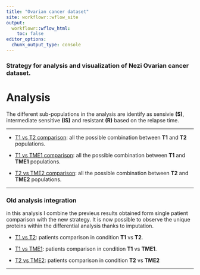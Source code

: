 ```yaml
---
title: "Ovarian cancer dataset"
site: workflowr::wflow_site
output:
  workflowr::wflow_html:
    toc: false
editor_options:
  chunk_output_type: console
---
```


### Strategy for analysis and visualization of Nezi Ovarian cancer dataset.


# Analysis

The different sub-populations in the analysis are identify as sensivie **(S)**, intermediate sensitive **(IS)** and resistant **(R)** based on the relapse time.

***

+ [T1 vs T2 comparison](T1_vs_T2_Perseus_imputation.html): all the possible combination between **T1** and **T2** populations.

+ [T1 vs TME1 comparison](T1_vs_TME1_Perseus_imputation.html): all the possible combination between **T1** and **TME1** populations.

+ [T2 vs TME2 comparison](T2_vs_TME2_Perseus_imputation.html): all the possible combination between **T2** and **TME2** populations.

***

### Old analysis integration 

in this analysis I combine the previeus results obtained form single patient comparison with the new strategy. 
It is now possible to observe the unique proteins within the differential analysis thanks to imputation.

+ [T1 vs T2](Integration_old_analysis.html): patients comparison in condition **T1** vs **T2**.

+ [T1 vs TME1](Integration_old_analysis_T1_TME1.html): patients comparison in condition **T1** vs **TME1**.

+ [T2 vs TME2](Integration_old_analysis_T2_TME2.html): patients comparison in condition **T2** vs **TME2**

***
